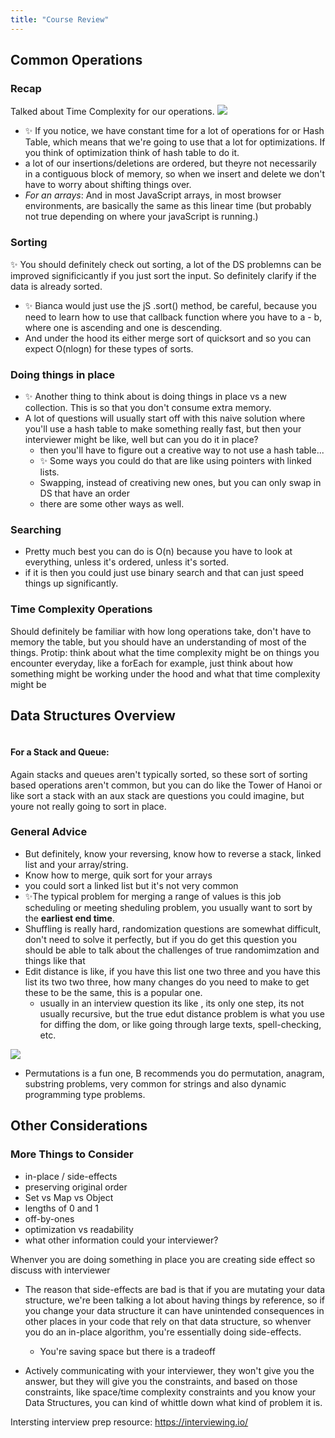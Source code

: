 ```yaml
---
title: "Course Review"
---
```


## Common Operations

### Recap
Talked about Time Complexity for our operations.
![](https://user-images.githubusercontent.com/5563119/69575908-1160ab80-0f80-11ea-8d25-931947277a35.png)
- ✨ If you notice, we have constant time for a lot of operations for or Hash Table, which means that we're going to use that a lot for optimizations. If you think of optimization think of hash table to do it.
- a lot of our insertions/deletions are ordered, but theyre not necessarily in a contiguous block of memory, so when we insert and delete we don't have to worry about shifting things over.   
- *For an arrays*: And in most JavaScript arrays, in most browser environments, are basically the same as this linear time (but probably not true depending on where your javaScript is running.) 


### Sorting
✨ You should definitely check out sorting, a lot of the DS problemns can be improved significicantly if you just sort the input.
So definitely clarify if the data is already sorted.
- ✨ Bianca would just use the jS .sort() method, be careful, because you need to learn how to use that callback function where you have to a - b, where one is ascending and one is descending.
- And under the hood its either merge sort of quicksort and so you can expect O(nlogn) for these types of sorts.

### Doing things in place
- ✨ Another thing to think about is doing things in place vs a new collection. This is so that you don't consume extra memory.
- A lot of questions will usually start off with this naive solution where you'll use a hash table to make something really fast, but then your interviewer might be like, well but can you do it in place?
    - then you'll have to figure out a creative way to not use a hash table...
    - ✨ Some ways you could do that are like using pointers with linked lists. 
    - Swapping, instead of creativing new ones, but you can only swap in DS that have an order 
    - there are some other ways as well.

### Searching
- Pretty much best you can do is O(n) because you have to look at everything, unless it's ordered, unless it's sorted.
- if it is then you could just use binary search and that can just speed things up significantly.

### Time Complexity Operations
Should definitely be familiar with how long operations take, don't have to memory the table, but you should have an understanding of most of the things.
Protip: think about what the time complexity might be on things you encounter everyday, like a forEach for example, just think about how something might be working under the hood and what that time complexity might be

## Data Structures Overview
![]()

#### For a Stack and Queue: 
Again stacks and queues aren't typically sorted, so these sort of sorting based operations aren't common, but you can do like the Tower of Hanoi or like sort a stack with an aux stack are questions you could imagine, but youre not really going to sort in place. 

### General Advice
- But definitely, know your reversing, know how to reverse a stack, linked list and your array/string.
- Know how to merge, quik sort for your arrays 
- you could sort a linked list but it's not very common
- ✨The typical problem for merging a range of values is this job scheduling or meeting sheduling problem, you usually want to sort by the **earliest end time**.
- Shuffling is really hard, randomization questions are somewhat difficult, don't need to solve it perfectly, but if you do get this question you should be able to  talk about the challenges of true randomimzation and things like that
- Edit distance is like, if you have this list one two three and you have this list its two two three, how many changes do you need to make to get these to be the same, this is a popular one.
    - usually in an interview question its like , its only one step, its not usually recursive, but the true edut distance problem is what you use for diffing the dom, or like going through large texts, spell-checking, etc.


![](https://user-images.githubusercontent.com/5563119/69732918-594b1400-10e1-11ea-8134-208b38dc1a46.png)
- Permutations is a fun one, B recommends you do permutation, anagram, substring problems, very common for strings and also dynamic programming type problems.

## Other Considerations

### More Things to Consider
- in-place / side-effects
- preserving original order
- Set vs Map vs Object
- lengths of 0 and 1
- off-by-ones
- optimization vs readability
- what other information could your interviewer?

Whenver you are doing something in place you are creating side effect so discuss with interviewer
- The reason that side-effects are bad is that if you are mutating your data structure, we're been talking a lot about having things by reference, so if you change your data structure it can have unintended consequences in other places in your code that rely on that data structure, so whenver you do an in-place algorithm, you're essentially doing side-effects. 
    - You're saving space but there is a tradeoff

- Actively communicating with your interviewer, they won't give you the answer, but they will give you the constraints, and based on those constraints, like space/time complexity constraints and you know your Data Structures, you can kind of whittle down what kind of problem it is.

Intersting interview prep resource: https://interviewing.io/